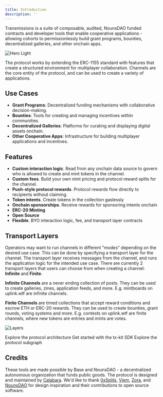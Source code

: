 ```yaml
---
title: Introduction
description: ''
---
```


Transmissions is a suite of composable, audited, NounsDAO funded contracts and developer tools that enable cooperative applications - allowing cohorts to permissionlessly build grant programs, bounties, decentralized galleries, and other onchain apps.

<img
  className="block"
  src="/images/hero.svg"
  alt="Hero Light"
/>

The protocol works by extending the ERC-1155 standard with features that create a structured environment for multiplayer collaboration. Channels are the core entity of the protocol, and can be used to create a variety of applications.

## Use Cases
- **Grant Programs**: Decentralized funding mechanisms with collaborative decision-making.
- **Bounties**: Tools for creating and managing incentives within communities.
- **Decentralized Galleries**: Platforms for curating and displaying digital assets onchain.
- **Other Cooperative Apps**: Infrastructure for building multiplayer applications and incentives.


## Features

- **Custom interaction logic**. Read from any onchain data source to govern who is allowed to create and mint tokens in the channel.
- **Custom fees**. Build your own mint pricing and protocol reward splits for the channel.
- **Push-style protocol rewards**. Protocol rewards flow directly to recipients without claiming.
- **Token intents**. Create tokens in the collection gaslessly
- **Onchain sponsorships**. Receive rewards for sponsoring intents onchain
- **ERC-20 Minting**
- **Open Source**
- **Flexible**. BYO interaction logic, fee, and transport layer contracts


## Transport Layers

Operators may want to run channels in different "modes" depending on the desired use case. This can be done by specifying a transport layer for the channel. The transport layer receives messages from the channel, and runs the application logic for the intended use case.
There are currently 2 transport layers that users can choose from when creating a channel: **Infinite** and **Finite**.

**Infinite Channels** are a never ending collection of posts. They can be used to create galleries, zines, application feeds, and more. E.g. mintboards on uplink.wtf are infinite channels.

**Finite Channels** are timed collections that accept reward conditions and escrow ETH or ERC-20 rewards. They can be used to create bounties, grant rounds, voting systems and more. E.g. contests on uplink.wtf are finite channels, where new tokens are entries and mints are votes.

<img
  className="block dark:hidden"
  src="/images/layers.png"
  alt="Layers"
/>

<CardGroup cols={2}>
  <Card
    title="Contracts"
    icon="screwdriver-wrench"
    href="/contracts/architecture"
  >
    Explore the protocol architecture
  </Card>
  <Card
    title="SDK"
    icon="code"
    href="sdk/quickstart"
  >
    Get started with the tx-kit SDK
  </Card>
  <Card
    title="Subgraph"
    icon="diagram-project"
    href="subgraph"
  >
    Explore the protocol subgraph
  </Card>
</CardGroup>

## Credits

These tools are made possible by Base and NounsDAO - a decentralized autonomous organization that funds public goods.
The protocol is designed and maintained by [Calabara](https://www.calabara.com/). We'd like to thank [0xSplits](https://splits.org), [Viem](https://viem.sh), [Zora](https://zora.co), and [NounsDAO](https://nouns.wtf) for design inspiration and their contributions to open source software.
